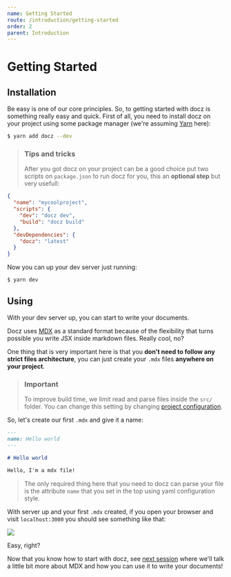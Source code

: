 ```yaml
---
name: Getting Started
route: /introduction/getting-started
order: 2
parent: Introduction
---
```


# Getting Started

## Installation

Be easy is one of our core principles. So, to getting started with docz is something really easy and quick. First of all, you need to install docz on your project using some package manager (we're assuming [Yarn](https://yarnpkg.com/) here):

```bash
$ yarn add docz --dev
```

> ### Tips and tricks
>
> After you got docz on your project can be a good choice put two scripts on `package.json` to run docz for you, this an **optional step** but very usefull:

```json
{
  "name": "mycoolproject",
  "scripts": {
    "dev": "docz dev",
    "build": "docz build"
  },
  "devDependencies": {
    "docz": "latest"
  }
}
```

Now you can up your dev server just running:

```
$ yarn dev
```

## Using

With your dev server up, you can start to write your documents.

Docz uses [MDX](https://github.com/mdx-js/specification) as a standard format because of the flexibility that turns possible you write JSX inside markdown files. Really cool, no?

One thing that is very important here is that you **don't need to follow any strict files architecture**, you can just create your `.mdx` files **anywhere on your project**.

> ### Important
>
> To improve build time, we limit read and parse files inside the `src/` folder. You can change this setting by changing [project configuration](/documentation/project-configuration).

So, let's create our first `.mdx` and give it a name:

```markdown
---
name: Hello world
---

# Hello world

Hello, I'm a mdx file!
```

> The only required thing here that you need to docz can parse your file is the attribute `name` that you set in the top using yaml configuration style.

With server up and your first `.mdx` created, if you open your browser and visit `localhost:3000` you should see something like that:

![](https://cdn-std.dprcdn.net/files/acc_649651/ZOUyUu)

Easy, right?

Now that you know how to start with docz, see [next session](/introduction/writing-mdx) where we'll talk a little bit more about MDX and how you can use it to write your documents!
